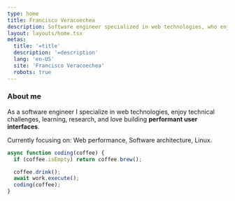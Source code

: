 ```yaml
---
type: home
title: Francisco Veracoechea
description: Software engineer specialized in web technologies, who enjoys technical challenges, research, and building performant user interfaces.
layout: layouts/home.tsx
metas:
  title: '=title'
  description: '=description'
  lang: 'en-US'
  site: 'Francisco Veracoechea'
  robots: true
---
```


### About me

As a software engineer I specialize in web technologies, enjoy technical
challenges, learning, research, and love building **performant user
interfaces**.

Currently focusing on: Web performance, Software architecture, Linux.

```typescript
async function coding(coffee) {
  if (coffee.isEmpty) return coffee.brew();

  coffee.drink();
  await work.execute();
  coding(coffee);
}
```
